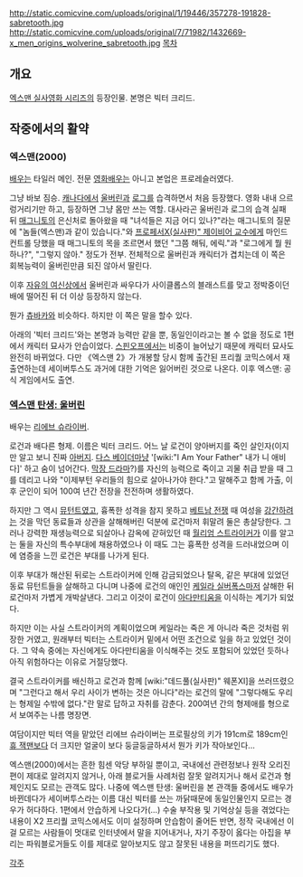 http://static.comicvine.com/uploads/original/1/19446/357278-191828-sabretooth.jpg
http://static.comicvine.com/uploads/original/7/71982/1432669-x_men_origins_wolverine_sabretooth.jpg
[[목차]]

== 개요 == 
[[엑스맨 실사영화 시리즈]]의 등장인물. 본명은 빅터 크리드.

== 작중에서의 활약 ==
=== 엑스맨(2000) ===
[[배우]]는 타일러 메인. 전문 [[영화]]배우는 아니고 본업은 프로레슬러였다. 

그냥 바보 짐승. [[캐나다]]에서 [[울버린(실사판)|울버린]]과 [[로그(실사판)|로그]]를 습격하면서 처음 등장했다. 영화 내내 으르렁거리기만 하고, 등장하면 그냥 몸만 쓰는 역할. 대사라곤 울버린과 로그의 습격 실패 뒤 [[매그니토(실사판)|매그니토]]의 은신처로 돌아왔을 때 "녀석들은 지금 어디 있나?"라는 매그니토의 질문에 "놈들(엑스맨)과 같이 있습니다."와 [[프로페서X(실사판)" 제이비어 교수]]에게 마인드컨트롤 당했을 때 매그니토의 목을 조르면서 했던 "그쯤 해둬, 에릭."과 "로그에게 뭘 원하나?", "그렇지 않아." 정도가 전부. 전체적으로 울버린과 캐릭터가 겹치는데 이 쪽은 회복능력이 울버린만큼 되진 않아서 딸린다.

이후 [[자유의 여신상]]에서 울버린과 싸우다가 사이클롭스의 블래스트를 맞고 정박중이던 배에 떨어진 뒤 더 이상 등장하지 않는다.

뭔가 [[츄바카]]와 비슷하다. 하지만 이 쪽은 말을 할수 있다. 

아래의 '빅터 크리드'와는 본명과 능력만 같을 뿐, 동일인이라고는 볼 수 없을 정도로 1편에서 캐릭터 묘사가 안습이었다. [[스핀오프]]에서는 비중이 늘어났기 때문에 캐릭터 묘사도 완전히 바뀌었다. 다만 《엑스맨 2》가 개봉할 당시 함께 출간된 프리퀄 코믹스에서 재출연하는데 세이버투스도 과거에 대한 기억은 잃어버린 것으로 나온다. 이후 엑스맨: 공식 게임에서도 출연.

=== [[엑스맨 탄생: 울버린]] ===
배우는 [[리에브 슈라이버]].

로건과 배다른 형제. 이름은 빅터 크리드. 어느 날 로건이 양아버지를 죽인 살인자(이지만 알고 보니 진짜 [[아버지]]. [[다스 베이더]]마냥 '[wiki:"I Am Your Father" 내가 니 애비다]' 하고 숨이 넘어간다. [[막장 드라마]]?)를 자신의 능력으로 죽이고 괴물 취급 받을 때 그를 데리고 나와 "이제부턴 우리들의 힘으로 살아나가야 한다."고 말해주고 함께 가출, 이후 군인이 되어 100여 년간 전장을 전전하며 생활하였다.

하지만 그 역시 [[뮤턴트]]였고, 흉폭한 성격을 참지 못하고 [[베트남 전쟁]] 때 여성을 [[강간]]하려는 것을 막던 동료들과 상관을 살해해버린 덕분에 로건마저 휘말려 둘은 총살당한다. 그러나 강력한 재생능력으로 되살아나 감옥에 갇혀있던 때 [[월리엄 스트라이커]]가 이를 알고는 둘을 자신의 특수부대에 채용하였으나 이 때도 그는 흉폭한 성격을 드러내었으며 이에 염증을 느낀 로건은 부대를 나가게 된다.

이후 부대가 해산된 뒤로는 스트라이커에 인해 감금되었으나 탈옥, 같은 부대에 있었던 동료 뮤턴트들을 살해하고 다니며 나중에 로건의 애인인 [[케일라 실버폭스]]마저 살해한 뒤 로건마저 가볍게 개박살낸다. 그리고 이것이 로건이 [[아다만티움]]을 이식하는 계기가 되었다.

하지만 이는 사실 스트라이커의 계획이었으며 케일라는 죽은 게 아니라 죽은 것처럼 위장한 거였고, 원래부터 빅터는 스트라이커 밑에서 어떤 조건으로 일을 하고 있었던 것이다. 그 약속 중에는 자신에게도 아다만티움을 이식해주는 것도 포함되어 있었던 듯하나 아직 위험하다는 이유로 거절당했다.

결국 스트라이커를 배신하고 로건과 함께 [wiki:"데드풀(실사판)" 웨폰ⅩⅠ]을 쓰러뜨렸으며 "그런다고 해서 우리 사이가 변하는 것은 아니다"라는 로건의 말에 "그렇다해도 우리는 형제일 수밖에 없다."란 말로 답하고 자취를 감춘다. 200여년 간의 형제애를 형으로서 보여주는 나름 명장면.

여담이지만 빅터 역을 맡았던 리에브 슈라이버는 프로필상의 키가 191cm로 189cm인 [[휴 잭맨]]보다 더 크지만 얼굴이 보다 둥글둥글하셔서 뭔가 키가 작아보인다...

엑스맨(2000)에서는 흔한 힘센 악당 부하일 뿐이고, 국내에선 관련정보나 원작 오리진 편이 제대로 알려지지 않거나, 아래 블로거들 사례처럼 잘못 알려지거나 해서 로건과 형제인지도 모르는 관객도 많다. 나중에 엑스맨 탄생: 울버린을 본 관객들 중에서도 배우가 바뀐데다가 세이버투스라는 이름 대신 빅터를 쓰는 까닭때문에 동일인물인지 모르는 경우가 허다하다. 1편에서 안습하게 나오다가(...) 수술 부작용 및 기억상실 등을 겪었다는 내용이 X2 프리퀄 코믹스에서도 이미 설정하며 안습함이 줄어든 반면, 정작 국내에선 이걸 모르는 사람들이 멋대로 인터넷에서 말을 지어내거나, 자기 주장이 옳다는 아집을 부리는 파워블로거들도 이를 제대로 알아보지도 않고 잘못된 내용을 퍼뜨리기도 했다.

[[각주]]
